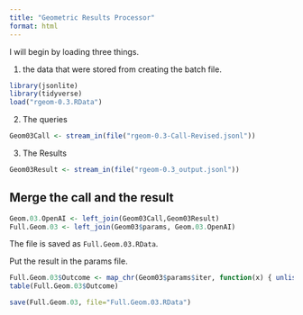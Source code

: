 ```yaml
---
title: "Geometric Results Processor"
format: html
---
```


I will begin by loading three things.  

1. the data that were stored from creating the batch file.

```r
library(jsonlite)
library(tidyverse)
load("rgeom-0.3.RData")
```

2. The queries

```r
Geom03Call <- stream_in(file("rgeom-0.3-Call-Revised.jsonl"))
```

3. The Results

```r
Geom03Result <- stream_in(file("rgeom-0.3_output.jsonl"))
```

## Merge the call and the result

```r
Geom.03.OpenAI <- left_join(Geom03Call,Geom03Result)
Full.Geom.03 <- left_join(Geom03$params, Geom.03.OpenAI)
```

The file is saved as `Full.Geom.03.RData`.

Put the result in the params file.

```r
Full.Geom.03$Outcome <- map_chr(Geom03$params$iter, function(x) { unlist(Geom03Result$response$body$choices[[x]][[2]][2]) })
table(Full.Geom.03$Outcome)
```

```r
save(Full.Geom.03, file="Full.Geom.03.RData")
```

